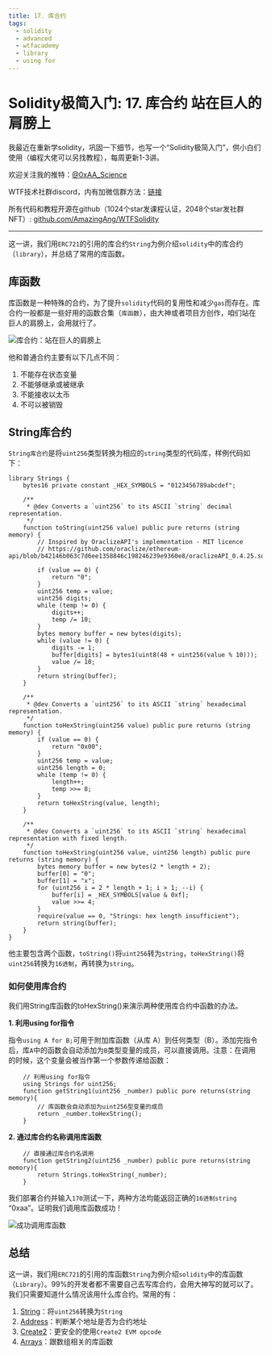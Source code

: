 ```yaml
---
title: 17. 库合约
tags:
  - solidity
  - advanced
  - wtfacademy
  - library
  - using for
---
```


# Solidity极简入门: 17. 库合约 站在巨人的肩膀上

我最近在重新学solidity，巩固一下细节，也写一个“Solidity极简入门”，供小白们使用（编程大佬可以另找教程），每周更新1-3讲。

欢迎关注我的推特：[@0xAA_Science](https://twitter.com/0xAA_Science)

WTF技术社群discord，内有加微信群方法：[链接](https://discord.gg/5akcruXrsk)

所有代码和教程开源在github（1024个star发课程认证，2048个star发社群NFT）: [github.com/AmazingAng/WTFSolidity](https://github.com/AmazingAng/WTFSolidity)

-----
这一讲，我们用`ERC721`的引用的库合约`String`为例介绍`solidity`中的库合约（`library`），并总结了常用的库函数。

## 库函数
库函数是一种特殊的合约，为了提升`solidity`代码的复用性和减少`gas`而存在。库合约一般都是一些好用的函数合集（`库函数`），由大神或者项目方创作，咱们站在巨人的肩膀上，会用就行了。


![库合约：站在巨人的肩膀上](https://images.mirror-media.xyz/publication-images/HJC0UjkALdrL8a2BmAE2J.jpeg?height=300&width=388)

他和普通合约主要有以下几点不同：

1. 不能存在状态变量
2. 不能够继承或被继承
3. 不能接收以太币
4. 不可以被销毁

## String库合约
`String库合约`是将`uint256`类型转换为相应的`string`类型的代码库，样例代码如下：
```solidity
library Strings {
    bytes16 private constant _HEX_SYMBOLS = "0123456789abcdef";

    /**
     * @dev Converts a `uint256` to its ASCII `string` decimal representation.
     */
    function toString(uint256 value) public pure returns (string memory) {
        // Inspired by OraclizeAPI's implementation - MIT licence
        // https://github.com/oraclize/ethereum-api/blob/b42146b063c7d6ee1358846c198246239e9360e8/oraclizeAPI_0.4.25.sol

        if (value == 0) {
            return "0";
        }
        uint256 temp = value;
        uint256 digits;
        while (temp != 0) {
            digits++;
            temp /= 10;
        }
        bytes memory buffer = new bytes(digits);
        while (value != 0) {
            digits -= 1;
            buffer[digits] = bytes1(uint8(48 + uint256(value % 10)));
            value /= 10;
        }
        return string(buffer);
    }

    /**
     * @dev Converts a `uint256` to its ASCII `string` hexadecimal representation.
     */
    function toHexString(uint256 value) public pure returns (string memory) {
        if (value == 0) {
            return "0x00";
        }
        uint256 temp = value;
        uint256 length = 0;
        while (temp != 0) {
            length++;
            temp >>= 8;
        }
        return toHexString(value, length);
    }

    /**
     * @dev Converts a `uint256` to its ASCII `string` hexadecimal representation with fixed length.
     */
    function toHexString(uint256 value, uint256 length) public pure returns (string memory) {
        bytes memory buffer = new bytes(2 * length + 2);
        buffer[0] = "0";
        buffer[1] = "x";
        for (uint256 i = 2 * length + 1; i > 1; --i) {
            buffer[i] = _HEX_SYMBOLS[value & 0xf];
            value >>= 4;
        }
        require(value == 0, "Strings: hex length insufficient");
        return string(buffer);
    }
}
```
他主要包含两个函数，`toString()`将`uint256`转为`string`，`toHexString()`将`uint256`转换为`16进制`，再转换为`string`。

### 如何使用库合约
我们用String库函数的toHexString()来演示两种使用库合约中函数的办法。

**1. 利用using for指令**

指令`using A for B;`可用于附加库函数（从库 A）到任何类型（B）。添加完指令后，库`A`中的函数会自动添加为`B`类型变量的成员，可以直接调用。注意：在调用的时候，这个变量会被当作第一个参数传递给函数：
```solidity
    // 利用using for指令
    using Strings for uint256;
    function getString1(uint256 _number) public pure returns(string memory){
        // 库函数会自动添加为uint256型变量的成员
        return _number.toHexString();
    }
```
**2. 通过库合约名称调用库函数**
```solidity
    // 直接通过库合约名调用
    function getString2(uint256 _number) public pure returns(string memory){
        return Strings.toHexString(_number);
    }
```
我们部署合约并输入`170`测试一下，两种方法均能返回正确的`16进制string` “0xaa”。证明我们调用库函数成功！


![成功调用库函数](https://images.mirror-media.xyz/publication-images/bzB_JDC9f5VWHRjsjQyQa.png?height=750&width=580)
## 总结
这一讲，我们用`ERC721`的引用的库函数`String`为例介绍`solidity`中的库函数（`Library`）。99%的开发者都不需要自己去写库合约，会用大神写的就可以了。我们只需要知道什么情况该用什么库合约。常用的有：

1. [String](https://github.com/OpenZeppelin/openzeppelin-contracts/blob/4a9cc8b4918ef3736229a5cc5a310bdc17bf759f/contracts/utils/Strings.sol)：将`uint256`转换为`String`
2. [Address](https://github.com/OpenZeppelin/openzeppelin-contracts/blob/4a9cc8b4918ef3736229a5cc5a310bdc17bf759f/contracts/utils/Address.sol)：判断某个地址是否为合约地址
3. [Create2](https://github.com/OpenZeppelin/openzeppelin-contracts/blob/4a9cc8b4918ef3736229a5cc5a310bdc17bf759f/contracts/utils/Create2.sol)：更安全的使用`Create2 EVM opcode`
4. [Arrays](https://github.com/OpenZeppelin/openzeppelin-contracts/blob/4a9cc8b4918ef3736229a5cc5a310bdc17bf759f/contracts/utils/Arrays.sol)：跟数组相关的库函数


